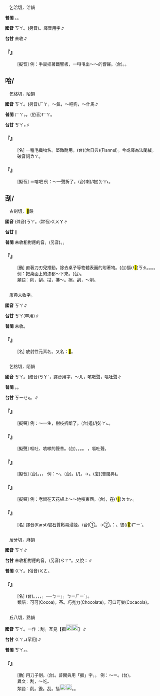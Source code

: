 
=={{ruby|<mark>&#xf9cb4;</mark>|ㄎㄚ}}==

　乞洽切，洽韻

'''普閩''' {{ruby|(文)|ㄎㄚㆴ}}。{{ruby|(白)|ㄎㄚㆷ}}。

'''國音''' <rt>ㄎㄚ</rt>。(另音){{ruby|<mark>&#xf9cb4;</mark>|ㄎㄚˇ}}。譯音用字∥

'''台甘''' 未收∥

    

==='''『{{ruby|<mark>&#xf9cb4;</mark>|ㄎㄚ}}{{ruby|啦|ㄌㄚ}}』'''===
: [擬音] 例：手裏捏著鐵響板，一甩甩出～～的響聲。(台){{ruby|唧|ㄑㄧㆷ ͘}}{{ruby|<mark>&#xffdfc;</mark>|ㄑㄧㄠㆷ}}{{ruby|叫|ㄍㄧㄜ˪}}。{{ruby|唧|ㄑㄧㆷ ͘}}{{ruby|唧|ㄑㄧㆷ ͘}}{{ruby|<mark>&#xffdfc;</mark>|ㄑㄧㄠㆷ ͘}}{{ruby|<mark>&#xffdfc;</mark>|ㄑㄧㄠㆷ ͘}}。
    

==哈/{{ruby|喀|ㄎㄚ}}==

　乞格切，陌韻

'''國音''' <rt>ㄎㄚ</rt>。(另音)<rt>ㄏㄚ</rt>，～氣{{ruby|。|ㄏㄚˇ}}，～吧狗{{ruby|。|ㄏㄚˋ}}，～什馬∥

'''普閩''' <rt>ㄏㄚㆴ</rt>。(俗音)<rt>ㄏㄚ</rt>。

'''台甘''' <rt>ㄎㄚㆴ</rt>{{ruby|。|ㄏㄚㆴ}}{{ruby|。|ㆣㄚㆴ}}{{ruby|。|ㄚㆴ}}∥

    

==='''『{{ruby|哈|ㄎㄚ}}{{ruby|喇|·ㄌㄚ}}』'''===
: [名] 一種毛織物名。堅緻耐用。(台){{ruby|嗄|ㄎㆥㆷ ͘}}{{ruby|嘮|ㄌㆦ˪}}{{ruby|哖|ㄋㄧˊ}}(台日典)(Flannel)。今或譯為法蘭絨。破音詞{{ruby|：|ㄏㄚ}}<rt>ㄌㄚ</rt>。
    

==='''『{{ruby|哈|ㄎㄚ}}』'''===
: [擬音] ＝喀吧 例：～一聲折了。(台){{ruby|爆|ㄅㄧㄚㆶ ͘}}{{ruby|一|ㄐㄧㆵ ͘}}{{ruby|下|·ㆤ˫}}{{ruby|折|ㄐㄧㆷ ͘}}{{ruby|去|ㄎㄧ˪}}喇(/啦)<rt>ㄌㄚ˪</rt>。
    

==刮/{{ruby|擖|ㄎㄚ}}==

　古剎切，<mark>&#xf9bbc;</mark>韻

'''國音''' (殊音)<rt>ㄎㄚ</rt>。(常音)<rt>ㄍㄨㄚ</rt>∥

'''台甘''' {{ruby|(文)|ㄍㄨㄚㆵ}}{{ruby|、|ㄍㄨㄧㆷ}}∥

'''普閩''' 未收相對應的音。(另音){{ruby|(文)|ㄍㄨㄚㆵ}}。{{ruby|(白)|ㄍㄨㄚㆷ}}。

    

==='''『{{ruby|刮|ㄎㄚ}}{{ruby|吃|·ㄔ}}』'''===
: [動] 直著刀刃兒推動，除去桌子等物體表面的附著物。(台)摳(/<mark>&#xffbc5;</mark>)<rt>ㄎㄠ</rt>。{{ruby|<mark>&#xf96a5;</mark>|ㄎㆤ}}。{{ruby|刮|ㄍㄨㆤㆷ}}。{{ruby|刮|ㄍㄨㄧㆷ}}。 例：把桌面上的漆都～下來。(台){{ruby|刀|ㄉㄜ}}{{ruby|肉|ㆠㄚㆷ}}{{ruby|使|ㄙㄞˋ}}{{ruby|坦|ㄊㄢˋ}}{{ruby|豎|ㄎㄧㄚ˫}}{{ruby|將|ㄐㄧㆲ}}{{ruby|桌|ㄉㄜㆷ}}{{ruby|面|ㆠㄧㄣ˫}}{{ruby|丌|ㆤ}}{{ruby|漆|ㄘㄚㆵ}}{{ruby|攏|ㄌㆲˋ}}{{ruby|<mark>&#xf96a5;</mark>|ㄎㆤ}}{{ruby|<mark>&#xf96a5;</mark>|ㄎㆤ}}{{ruby|起|·ㄎㄧˋ}}{{ruby|來|·ㄌㄞˊ}}。
:類語：削，刮。拭，拂～。擦。刮，～削。
:
    

=={{ruby|鉲|ㄎㄚ}}==

　康典未收字。

'''國音''' <rt>ㄎㄚ</rt>∥

'''台甘''' <rt>ㄎㄚ</rt>(罕用)∥

'''普閩''' 未收。

    

==='''『{{ruby|鉲|ㄎㄚ}}』'''===
: [名] 放射性元素名。又名：<mark>&#xf90e6;</mark>。
    

=={{ruby|喀|ㄎㄚ}}==

　乞格切，陌韻

'''國音''' <rt>ㄎㄚ</rt>。(歧音)<rt>ㄎㄚˋ</rt>，譯音用字{{ruby|。|ㄎㄜ}}，～ㄦ，咳嗽聲{{ruby|。|ㄎㄜˋ}}，嘔吐聲∥

'''普閩''' {{ruby|(文)|ㄎㄧㆤㆶ}}。{{ruby|(白)|ㄎㆤㆷ}}。

'''台甘''' <rt>ㄎㄧㆤㆶ</rt>。{{ruby|(語)|ㄎㆥㆷ ͘}}∥

    

==='''『{{ruby|喀|ㄎㄚ}}{{ruby|吧|ㄅㄚ}}』'''===
: [擬聲] 例：～一生，樹枝折斷了。(台){{ruby|<mark>&#xffaf3;</mark>|ㄅㄧㄚㆶ ͘}}{{ruby|一|ㄐㄧㆵ ͘}}{{ruby|下|·ㆤ˫}}{{ruby|樹|ㄑㄧㄨ˫}}{{ruby|枝|ㄍㄧ}}遏(/按)<rt>ㄚㆵ</rt>{{ruby|折|ㄐㄧㆷ ͘}}{{ruby|去|ㄎㄧ˪}}。
    

==='''『{{ruby|喀|ㄎㄚ}}』'''===
: [擬聲] 嘔吐、咳嗽的聲昔。(台){{ruby|嘔|ㆦˋ}}。{{ruby|<mark>&#xf90d0;</mark>|ㆦㆶ ͘}}。{{ruby|喀|ㄎㆥㆷ ͘}}。{{ruby|汩|ㄎㄨㆷ ͘}}。 {{ruby|(文)|ㄎㄜˋ}}，嘔吐聲。
    

==='''『{{ruby|喀|ㄎㄚ}}{{ruby|嚓|ㄔㄚ}}』'''===
: [擬音] (台){{ruby|擿|ㄉㄧㄚㆶ ͘}}。{{ruby|<mark>&#xffaf3;</mark>|ㄅㄧㄚㆶ ͘}}，{{ruby|嘎|ㄎㄧㄚㆶ ͘}}。 例：～。(台){{ruby|物|ㄇㆭㆷ ͘}}{{ruby|/|ㄇㄧㆷ ͘}}{{ruby|件|ㄍㄧㆩ˫}}{{ruby|斷|ㄉㆭ˫}}{{ruby|去|ㄎㄧ˪}}{{ruby|丌|ㆤ}}{{ruby|聲|ㄒㄧㆩ}}。{{ruby|嘎|ㄎㄧㄚㆶ ͘}}{{ruby|翕|ㄏㄧㆴ}}{{ruby|相|ㄒㄧㆲ˪}}{{ruby|機|ㄍㄧ}}(/{{ruby|寫|ㄒㄧㄚˋ}}{{ruby|真|ㄐㄧㄣ}}{{ruby|器|ㄎㄧ˪}})。→{{ruby|照|ㄐㄧㄜ˪}}{{ruby|相|ㄒㄧㆲ˫}}{{ruby|機|ㄍㄧ}}{{ruby|丌|ㆤ}}{{ruby|聲|ㄒㄧㆩ}}。{{ruby|啪|ㄅㄧㆤㆶ ͘}}{{ruby|靂|ㄌㄧㆤㆶ ͘}}(廈)(普閩典)。
    

==='''『{{ruby|喀|ㄎㄚ}}{{ruby|哧|ㄔˋ}}』'''===
: [擬聲] 例：老鼠在天花板上～～地咬東西。(台){{ruby|鳥|ㄋㄧㄠˋ}}{{ruby|鼠|ㄑㄧˋ}}{{ruby|/|ㄘㄨˋ}}{{ruby|仔|ㄚ}}{{ruby|站|ㄉㄧㆰ˪}}{{ruby|天|ㄊㄧㄢ}}{{ruby|花|ㄏㄨㄚ}}{{ruby|板|ㄅㄢˋ}}{{ruby|頂|ㄉㄧㄥˋ}}{{ruby|面|ㆠㄧㄣ˫}}，{{ruby|嘻|ㄒㆪㆷ ͘}}{{ruby|嘻|ㄒㆪㆷ ͘}}{{ruby|( )|ㄙㆯㆷ ͘}}{{ruby|( )|ㄙㆯㆷ ͘}}在(/<mark>&#xf9549;</mark>)<rt>ㄉㆤㆷ</rt>{{ruby|囓|ㄎㆤ˪}}{{ruby|物|ㄇㆭㆷ ͘}}{{ruby|/|ㄇㄧㆷ}}。
    

==='''『{{ruby|喀|ㄎㄚ}}{{ruby|斯|ㄙ}}{{ruby|特|ㄊㄜˋ}}』'''===
: [名] 譯音(Karst)岩石質鬆易浸蝕。(台)①{{ruby|因|ㄧㄣ}}{{ruby|雨|ㄏㆦ˫}}{{ruby|水|ㄗㄨㄧˋ}}{{ruby|浸|ㄑㄧㆬ}}{{ruby|蝕|ㄒㄧㆷ ͘}}{{ruby|石|ㄐㄧㄜㆷ ͘}}{{ruby|灰|ㄏㄨㆤ}}{{ruby|岩|ㆣㄧㆰˊ}}{{ruby|成|ㄒㄧㄥˊ}}{{ruby|凹|ㄌㄚㆴ}}{{ruby|凸|ㄆㆲ˪}}{{ruby|丌|ㆤ}}{{ruby|地|ㄉㆤ˫}}{{ruby|形|ㄏㄧㄥˊ}}。→②{{ruby|會|ㄨㆤ˫}}{{ruby|/|ㆤ˫}}{{ruby|溶|ㄧㆫˊ}}{{ruby|/|ㄧㆧˊ}}{{ruby|得|ㄉㄧㆵ}}{{ruby|丌|ㆤ}}{{ruby|岩|ㆣㄧㆰˊ}}{{ruby|石|ㄐㄧㄜㆷ ͘}}。{{ruby|像|ㄑㄧㆫ˫}}{{ruby|/|ㄑㄧㆧ˫}}：{{ruby|石|ㄐㄧㄜㆷ ͘}}{{ruby|灰|ㄏㄨㆤ}}。{{ruby|石|ㄐㄧㄜㆷ ͘}}{{ruby|膏|ㄍㄜ}}彼(/<mark>&#xf8fbe;</mark>)<rt>ㄏㄧˋ</rt>{{ruby|一|ㄐㄧㆵ ͘}}{{ruby|類|ㄌㄨㄧ˫}}。
    

=={{ruby|咖|ㄎㄚ}}==

　居牙切，麻韻

'''國音''' <rt>ㄎㄚ</rt>∥

'''台甘''' 未收相對應的音。(另音)<rt>ㄍㄚ</rt>*。又說：{{ruby|咖|ㄍㄜ}}∥

'''普閩''' <rt>ㄍㄚ</rt>。(俗音)<rt>ㄍㄜ</rt>。

    

==='''『{{ruby|咖|ㄎㄚ}}{{ruby|啡|ㄈㄟ}}』'''===
: [名] (台){{ruby|木|ㆠㆦㆶ ͘}}{{ruby|名|ㄇㄧㄚˊ}}。{{ruby|出|ㄘㄨㆵ}}{{ruby|產|ㄙㄢˋ}}{{ruby|熱|ㆢㄧㄚㆵ ͘}}{{ruby|/|ㄌㄧㄚㆵ ͘}}{{ruby|帶|ㄉㄞ˪}}，{{ruby|會|ㄨㆤ˫}}{{ruby|/|ㆤ˫}}{{ruby|結|ㄍㄧㄚㆵ}}{{ruby|子|ㄐㄧˋ}}，{{ruby|焙|ㄅㄨㆤ˫}}{{ruby|乾|ㄉㄚ}}{{ruby|研|ㆣㄧㄥˋ}}{{ruby|末|ㆠㄨㄚㆷ ͘}}，{{ruby|可|ㄎㄜˋ}}{{ruby|以|ㄧˋ}}{{ruby|煎|ㄗㄨㆩ}}{{ruby|做|ㄗㄨㆤ˪}}{{ruby|/|ㄗㄜ˪}}{{ruby|飲|ㄧㆬˋ}}{{ruby|料|ㄌㄧㄠ˫}}。──{{ruby|「|ㄍㄜ}}<rt>ㄅㄧ</rt>」{{ruby|茶|ㄉㆤˊ}}。{{ruby|「|ㄍㄚ}}<rt>ㄅㄧ</rt>{{ruby|、|ㄎㄛˋ}}<rt>ㄏㄧˋ</rt>」。
:類語：可可(Cocoa)。茶。巧克力(Chocolate)。可口可樂(Cocacola)。
:
    

=={{ruby|擖|ㄎㄚ}}==

　丘八切，黠韻

'''國音''' <rt>ㄎㄚ</rt>。一作：刮。互見【擖[[File:fa4d.png|20px]][[File:fa69.png|20px]]】∥

'''台甘''' <rt>ㄍㄚㆵ</rt>(罕用)∥

'''普閩''' <rt>ㄎㄚㆵ</rt>。

    

==='''『{{ruby|擖|ㄎㄚ}}』'''===
: [動] 用刀子刮。(台){{ruby|<mark>&#xffbc5;</mark>|ㄎㄠ}}。普閩典用「摳」字。{{ruby|<mark>&#xf96a5;</mark>|ㄎㆤ}}。 例：～{{ruby|吃|ㄔ}}＝{{ruby|刮|ㄎㄚ}}{{ruby|吃|·ㄔ}}。(台){{ruby|<mark>&#xf96a5;</mark>|ㄎㆤ}}。
:異文：刮，～吃。
:
:類語：削。鏇。刮。摳[[File:fa4d.png|20px]][[File:fa69.png|20px]]。{{ruby|揩|ㄎㄞ}}。
:
    
